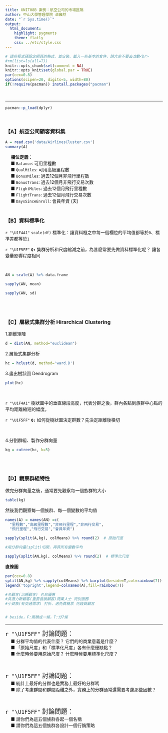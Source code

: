 ---
title: UNIT08B 案例：航空公司的市場區隔
author: 中山大學管理學院 卓雍然
date: "`r Sys.time()`"
output: 
  html_document:
    highlight: pygments
    theme: flatly
    css: ../etc/style.css
---

```{r results='hide', message=FALSE, warning=FALSE, echo=F}
# 這些程式碼設定網頁的格式，並安裝、載入一些基本的套件，請大家不要去改動<br>
#rm(list=ls(all=T))
knitr::opts_chunk$set(comment = NA)
knitr::opts_knit$set(global.par = TRUE)
par(cex=0.8)
options(scipen=20, digits=5, width=80)
if(!require(pacman)) install.packages("pacman")
```
<br><hr>

```{r results='hide', message=FALSE, warning=FALSE}
pacman::p_load(dplyr)
```
<br>

### 【A】航空公司顧客資料集

```{r}
A = read.csv('data/AirlinesCluster.csv')
summary(A)
```

&emsp; **欄位定義：**<br>
&emsp; ■ `Balance`: 可用里程數<br>
&emsp; ■ `QualMiles`: 可用高級里程數<br>
&emsp; ■ `BonusMiles`: 過去12個月非飛行里程數<br>
&emsp; ■ `BonusTrans`: 過去12個月非飛行交易次數<br>
&emsp; ■ `FlightMiles`: 過去12個月飛行里程數<br>
&emsp; ■ `FlightTrans`: 過去12個月飛行交易次數<br>
&emsp; ■ `DaysSinceEnroll`: 會員年資 (天)<br><br>


### 【B】資料標準化

<p class="wwl"> `r "\U1F4A1"`
`scale(df)` 標準化：讓資料框之中每一個欄位的平均值都等於`0`、標準差都等於`1`<br>
</p class="wwl">

<p class="qiz"> `r "\U1F5FF"` 
**`Q:`** 集群分析和尺度縮減之前，為甚麼常要先做資料標準化呢？ 讓各變量影響程度相同<br>
</p class="qiz"><br>

```{r}
AN = scale(A) %>% data.frame
```

```{r}
sapply(AN, mean)
```

```{r}
sapply(AN, sd)
```

<br><br>

### 【C】層級式集群分析 Hirarchical Clustering  

1.距離矩陣
```{r}
d = dist(AN, method="euclidean")
```

2.層級式集群分析
```{r}
hc = hclust(d, method='ward.D')
```

3.畫出樹狀圖 Dendrogram
```{r}
plot(hc)
```
<br>

<p class="wwl">  `r "\U1F4A1"`
樹狀圖中的垂直線段高度，代表分群之後，群內各點到族群中心點的平均距離縮短的幅度。<br>
</p class="wwl">

<p class="qiz"> `r "\U1F5FF"`
**`Q:`** 如何從樹狀圖決定群數？先決定距離後橫切<br>
</p class="qiz"><br>

4.分割群組、製作分群向量 
```{r}
kg = cutree(hc, k=5)
```
<br><br>


### 【D】觀察群組特性
做完分群向量之後，通常要先觀察每一個族群的大小
```{r}
table(kg)
```

然後我們觀察每一個族群、每一個變數的平均值
```{r}
names(A) = names(AN) =c(
  "里程數","高級里程數","非飛行里程","非飛行交易",
  "飛行里程","飛行交易","會員年資")

sapply(split(A,kg), colMeans) %>% round(2)  # 原始尺度 

#用分群向量(split)切開，再算所有變數平均 
```

```{r}
sapply(split(AN,kg), colMeans) %>% round(2)  # 標準化尺度 
```

**直條圖**
```{r}
par(cex=0.8)
split(AN,kg) %>% sapply(colMeans) %>% barplot(beside=T,col=rainbow(7))
legend('topright',legend=colnames(A),fill=rainbow(7))

#老顧客(沉睡顧客) 老鳥優惠
#具潛力新顧客(重要發展顧客)商業人士 特別服務
#小資族(有交通需求) 打折、送免費機票 花錢買顧客


# beside，F:累積成一條，T:分7條 

```

<hr>

<p class="qiz">
<span style="font-size:20px">`r "\U1F5FF"` 討論問題：</span><br>
&emsp; ■ 分群平均值的代表什麼？ 它們的的商業意義是什麼？<br>
&emsp; ■ 「原始尺度」和「標準化尺度」各有什麼優缺點？<br>
&emsp; ■ 什麼時候要用原始尺度？ 什麼時候要用標準化尺度？<br>
</p class="qiz"><br>

<p class="qiz">
<span style="font-size:20px">`r "\U1F5FF"` 討論問題：</span><br>
&emsp; ■ 統計上最好的分群也是實務上最好的分群嗎<br>
&emsp; ■ 除了考慮群間和群間距離之外，實務上的分群通常還需要考慮那些因數？<br>
</p class="qiz"><br>

<p class="qiz">
<span style="font-size:20px">`r "\U1F5FF"` 討論問題：</span><br>
&emsp; ■ 請你們為這五個族群各起一個名稱<br> 
&emsp; ■ 請你們為這五個族群各設計一個行銷策略<br> 
</p class="qiz"><br><br><br>


